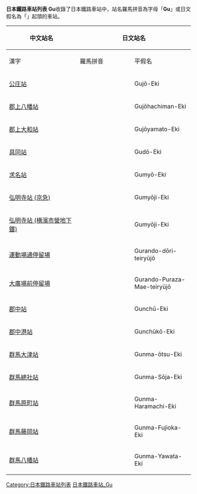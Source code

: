 {{ListTOC Japan Romaji}}
<br>
{{ListTOC Japan Hiragana}}
'''日本鐵路車站列表 Gu'''收錄了日本鐵路車站中，站名羅馬拼音為字母「'''Gu'''」或日文假名為「'''{{lang|ja|ぐ}}'''」起頭的車站。

{| class="wikitable" border="1"
|-
! rowspan="2" width="200"| 中文站名
! colspan="3"| 日文站名
! rowspan="2" width="300"| 所屬業者/路線
|-
! width="150"| 漢字
! width="150"| 羅馬拼音
! width="150"| 平假名
|-
|[[公庄站_(日本)|公庄站]]
|{{lang|ja|公庄駅}}
| Gujō-Eki
|{{lang|ja|ぐじょうえき}}
|京都丹後鐵道宮福線
|-
|[[郡上八幡站|郡上八幡站]]
|{{lang|ja|郡上八幡駅}}
| Gujōhachiman-Eki
|{{lang|ja|ぐじょうはちまんえき}}
|長良川鐵道越美南線
|-
|[[郡上大和站|郡上大和站]]
|{{lang|ja|郡上大和駅}}
| Gujōyamato-Eki
|{{lang|ja|ぐじょうやまとえき}}
|長良川鐵道越美南線
|-
|[[具同站|具同站]]
|{{lang|ja|具同駅}}
| Gudō-Eki
|{{lang|ja|ぐどうえき}}
|土佐黑潮鐵道宿毛線
|-
|[[求名站|求名站]]
|{{lang|ja|求名駅}}
| Gumyō-Eki
|{{lang|ja|ぐみょうえき}}
|東日本旅客鐵道東金線
|-
|[[弘明寺站_(京急)|弘明寺站 (京急)]]
|{{lang|ja|弘明寺駅}}
| Gumyōji-Eki
|{{lang|ja|ぐみょうじえき}}
|京急本線
|-
|[[弘明寺站_(橫濱市營地下鐵)|弘明寺站 (横濱市營地下鐵)]]
|{{lang|ja|弘明寺駅}}
| Gumyōji-Eki
|{{lang|ja|ぐみょうじえき}}
|横濱市營地下鐵藍線
|-
|[[運動場通停留場|運動場通停留場]]
|{{lang|ja|グランド通停留場}}
| Gurando-dōri-teiryūjō
|{{lang|ja|グランドどおりていりゅうじょう}}
|土佐電交通佐野線
|-
|[[大廣場前停留場|大廣場前停留場]]
|{{lang|ja|グランドプラザ前停留場}}
| Gurando-Puraza-Mae-teiryūjō
|{{lang|ja|グランドプラザまえていりゅうじょう}}
|富山地方鐵道富山軌道線3系統
|-
|[[郡中站|郡中站]]
|{{lang|ja|郡中駅}}
| Gunchū-Eki
|{{lang|ja|ぐんちゅうえき}}
|伊予鐵道郡中線
|-
|[[郡中港站|郡中港站]]
|{{lang|ja|郡中港駅}}
| Gunchūkō-Eki
|{{lang|ja|ぐんちゅうこうえき}}
|伊予鐵道郡中線
|-
|[[群馬大津站|群馬大津站]]
|{{lang|ja|群馬大津駅}}
| Gunma-ōtsu-Eki
|{{lang|ja|ぐんまおおつえき}}
|東日本旅客鐵道吾妻線
|-
|[[群馬總社站|群馬總社站]]
|{{lang|ja|群馬総社駅}}
| Gunma-Sōja-Eki
|{{lang|ja|ぐんまそうじゃえき}}
|東日本旅客鐵道上越線
|-
|[[群馬原町站|群馬原町站]]
|{{lang|ja|群馬原町駅}}
| Gunma-Haramachi-Eki
|{{lang|ja|ぐんまはらまちえき}}
|東日本旅客鐵道吾妻線
|-
|[[群馬藤岡站|群馬藤岡站]]
|{{lang|ja|群馬藤岡駅}}
| Gunma-Fujioka-Eki
|{{lang|ja|ぐんまふじおかえき}}
|東日本旅客鐵道八高線
|-
|[[群馬八幡站|群馬八幡站]]
|{{lang|ja|群馬八幡駅}}
| Gunma-Yawata-Eki
|{{lang|ja|ぐんまやわたえき}}
|東日本旅客鐵道信越本線
|}

[[Category:日本鐵路車站列表|Category:日本鐵路車站列表]]
[[Category:日本鐵路車站_Gu|]]
